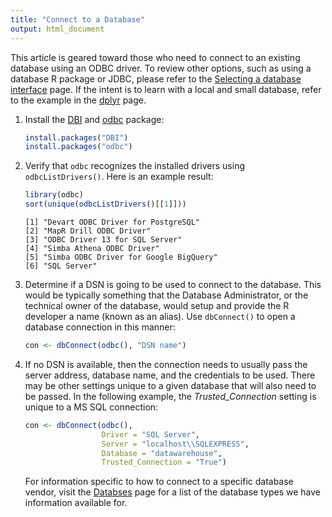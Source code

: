 ```yaml
---
title: "Connect to a Database"
output: html_document
---
```


This article is geared toward those who need to connect to an existing database using an ODBC driver.  To review other options, such as using a database R package or JDBC, please refer to the [Selecting a database interface](/best-practices/select-interface/) page. If the intent is to learn with a local and small database, refer to the example in the [dplyr](/dplyr) page.

1. Install the [DBI](/dbi) and [odbc](/odbc) package:

    ```r
    install.packages("DBI")
    install.packages("odbc")
    ```
    
2. Verify that `odbc` recognizes the installed drivers using `odbcListDrivers()`.  Here is an example result:

    ```r
    library(odbc)
    sort(unique(odbcListDrivers()[[1]]))
    ```
    ```
    [1] "Devart ODBC Driver for PostgreSQL"    
    [2] "MapR Drill ODBC Driver"               
    [3] "ODBC Driver 13 for SQL Server"        
    [4] "Simba Athena ODBC Driver"             
    [5] "Simba ODBC Driver for Google BigQuery"
    [6] "SQL Server"                           
    ```
    
3. Determine if a DSN is going to be used to connect to the database.  This would be typically something that the Database Administrator, or the technical owner of the database, would setup and provide the R developer a name (known as an alias).  Use `dbConnect()` to open a database connection in this manner: 
        
    ```r
    con <- dbConnect(odbc(), "DSN name")
    ```

4. If no DSN is available, then the connection needs to usually pass the server address, database name, and the credentials to be used.  There may be other settings unique to a given database that will also need to be passed.  In the following example, the *Trusted_Connection* setting is unique to a MS SQL connection:

    ```r
    con <- dbConnect(odbc(), 
                     Driver = "SQL Server", 
                     Server = "localhost\\SQLEXPRESS", 
                     Database = "datawarehouse", 
                     Trusted_Connection = "True")
    ```

    For information specific to how to connect to a specific database vendor, visit the [Databses](/databases) page for a list of the database types we have information available for.